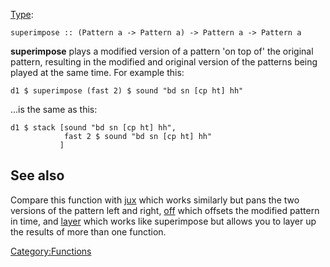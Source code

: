 <languages/>
{{DISPLAYTITLE:superimpose}} 
[[Type signature|Type]]: <source inline>superimpose :: (Pattern a -> Pattern a) -> Pattern a -> Pattern a</source>

'''superimpose''' plays a modified version of a pattern 'on top of' the original pattern, resulting in the modified and original version of the patterns being played at the same time. For example this:

<source>
d1 $ superimpose (fast 2) $ sound "bd sn [cp ht] hh"
</source>

...is the same as this:

<source>
d1 $ stack [sound "bd sn [cp ht] hh",
            fast 2 $ sound "bd sn [cp ht] hh"
           ]
</source>

== See also ==

Compare this function with [[jux]] which works similarly but pans the two versions of the pattern left and right, [[off]] which offsets the modified pattern in time, and [[layer]] which works like superimpose but allows you to layer up the results of more than one function.

[[Category:Functions]]